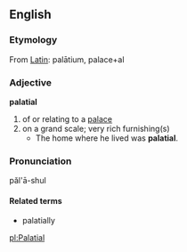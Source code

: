 == English ==
=== Etymology ===
From [[:w:Latin|Latin]]: palātium, palace+al
=== Adjective ===
'''palatial''' 
# of or relating to a [[palace]]
# on a grand scale; very rich furnishing(s)
#* The home where he lived was '''palatial'''.
=== Pronunciation ===
păl'ā-shul
==== Related terms ====
*palatially

[[pl:Palatial]]